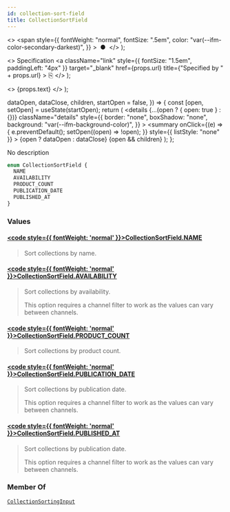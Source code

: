 ```yaml
---
id: collection-sort-field
title: CollectionSortField
---
```


  <>
    <span
      style={{
        fontWeight: "normal",
        fontSize: ".5em",
        color: "var(--ifm-color-secondary-darkest)",
      }}
    >
      &nbsp;●&nbsp;
    </span>
  </>
);

  <>
    Specification
    <a
      className="link"
      style={{ fontSize: "1.5em", paddingLeft: "4px" }}
      target="\_blank"
      href={props.url}
      title={"Specified by " + props.url}
    >
      ⎘
    </a>
  </>
);

  <>
    <span className={props.class}>{props.text}</span>
  </>
);


  dataOpen,
  dataClose,
  children,
  startOpen = false,
}) => {
  const [open, setOpen] = useState(startOpen);
  return (
    <details
      {...(open ? { open: true } : {})}
      className="details"
      style={{
        border: "none",
        boxShadow: "none",
        background: "var(--ifm-background-color)",
      }}
    >
      <summary
        onClick={(e) => {
          e.preventDefault();
          setOpen((open) => !open);
        }}
        style={{ listStyle: "none" }}
      >
        {open ? dataOpen : dataClose}
      </summary>
      {open && children}
    </details>
  );
};

No description

```graphql
enum CollectionSortField {
  NAME
  AVAILABILITY
  PRODUCT_COUNT
  PUBLICATION_DATE
  PUBLISHED_AT
}
```

### Values

#### [<code style={{ fontWeight: 'normal' }}>CollectionSortField.<b>NAME</b></code>](#)

> Sort collections by name.

#### [<code style={{ fontWeight: 'normal' }}>CollectionSortField.<b>AVAILABILITY</b></code>](#)

> Sort collections by availability.
>
> This option requires a channel filter to work as the values can vary between channels.

#### [<code style={{ fontWeight: 'normal' }}>CollectionSortField.<b>PRODUCT_COUNT</b></code>](#)

> Sort collections by product count.

#### [<code style={{ fontWeight: 'normal' }}>CollectionSortField.<b>PUBLICATION_DATE</b></code>](#)

> Sort collections by publication date.
>
> This option requires a channel filter to work as the values can vary between channels.

#### [<code style={{ fontWeight: 'normal' }}>CollectionSortField.<b>PUBLISHED_AT</b></code>](#)

> Sort collections by publication date.
>
> This option requires a channel filter to work as the values can vary between channels.

### Member Of

[`CollectionSortingInput`](../../../api-reference/products/inputs/collection-sorting-input) <Badge class="badge badge--secondary" text="input"/>
